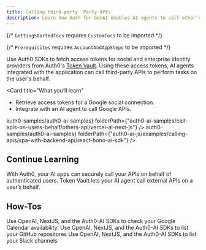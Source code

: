 ```yaml
---
title: Calling third-party  Party APIs
description: Learn how Auth for GenAI enables AI agents to call other's APIs on the user's behalf.
---
```



{/* `GettingStartedTocs` requires `CustomTocs` to be imported */}

{/* `Prerequisites` requires `AccountAndAppSteps` to be imported */}


Use Auth0 SDKs to fetch access tokens for social and enterprise identity providers from Auth0's [Token Vault](https://auth0.com/docs/secure/tokens/token-vault). Using these access tokens, AI agents integrated with the application can call third-party APIs to perform tasks on the user's behalf.

<Card
  title="What you’ll learn"
>
  - Retrieve access tokens for a Google social connection.
  - Integrate with an AI agent to call Google APIs.
</Card>

<Prerequisites />

<Tabs>
  <Tab
    title="Next.js"
    icon="https://mintlify-assets.b-cdn.net/auth0/nextjs-svgrepo-com.svg"
  >
    <UsingAI
      repository={<a href="https://github.com/auth0-samples/auth0-ai-samples.git" target="_blank" rel="noreferrer" className="link">auth0-samples/auth0-ai-samples</a>}
      folderPath={"auth0-ai-samples/call-apis-on-users-behalf/others-api/vercel-ai-next-js"}
      />
    <VercelCallOthersApi />
  </Tab>
  <Tab
    title="React SPA"
    icon="https://mintlify-assets.b-cdn.net/auth0/vercel.svg"
  >
    <UsingAI
      repository={<a href="https://github.com/auth0-samples/auth0-ai-samples.git" target="_blank" rel="noreferrer" className="link">auth0-samples/auth0-ai-samples</a>}
      folderPath={"auth0-ai-js/examples/calling-apis/spa-with-backend-api/react-hono-ai-sdk"}
      />
    <ReactSpaVercelCallOthersApi />
  </Tab>
</Tabs>

## Continue Learning

<Columns>
  <Card
    title="Call Your APIs on User's Behalf"
    horizontal
    href="/calling-apis/vercel-ai/intro/call-your-apis-on-users-behalf"
  >
    With Auth0, your AI apps can securely call your APIs on behalf of authenticated users.
  </Card>
  <Card
    title="Call Other's APIs on User's Behalf"
    horizontal
    href="/calling-apis/vercel-ai/intro/call-others-apis-on-users-behalf"
  >
    Token Vault lets your AI agent call external APIs on a user’s behalf.
  </Card>
</Columns>

## How-Tos

<Columns>
  <Card
    title="Check Google Calendar Availability"
    horizontal
    href="/calling-apis/vercel-ai/how-tos/check-google-calendar-availability"
  >
    Use OpenAI, NextJS, and the Auth0-AI SDKs to check your Google Calendar availability.
  </Card>
  <Card
    title="List GitHub Repositories"
    horizontal
    href="/calling-apis/vercel-ai/how-tos/list-github-repositories"
  >
    Use OpenAI, NextJS, and the Auth0-AI SDKs to list your GitHub repositores
  </Card>
  <Card
    title="List Slack Channels"
    horizontal
    href="/calling-apis/vercel-ai/how-tos/list-slack-channels"
  >
    Use OpenAI, NextJS, and the Auth0-AI SDKs to list your Slack channels
  </Card>
</Columns>


<Panel>
  <GettingStartedTocs
    sections={[
      {
        title: "SDKs",
        links: [
          { label: "NextJS-Auth0", href: "https://github.com/auth0/nextjs-auth0" },
          { label: "Auth0-AI/Vercel-AI", href: "https://github.com/auth0-lab/auth0-ai-js/tree/main/packages/ai-vercel" }
        ]
      },
      {
        title: "GitHub Samples",
        links: [
          { label: "Vercel AI + NextJS", href: "https://github.com/auth0-samples/auth0-ai-samples/tree/main/call-apis-on-users-behalf/others-api/vercel-ai-next-js" },
          { label: "React + Hono", href: "https://github.com/auth0/auth0-ai-js/tree/main/examples/calling-apis/spa-with-backend-api/react-hono-ai-sdk" }
        ]
      },
      {
        title: "Learn More",
        links: [
          { label: "What is Token vault?", href: "https://auth0.com/docs/secure/tokens/token-vault" },
          { label: "What is a connection?", href: "https://auth0.com/docs/authenticate/identity-providers" }
        ]
      },
      {
        title: "Integrations",
        links: [
          { label: "Google", href: "/integrations/google", target: "_self" }
        ]
      }
    ]}
  />
</Panel>
